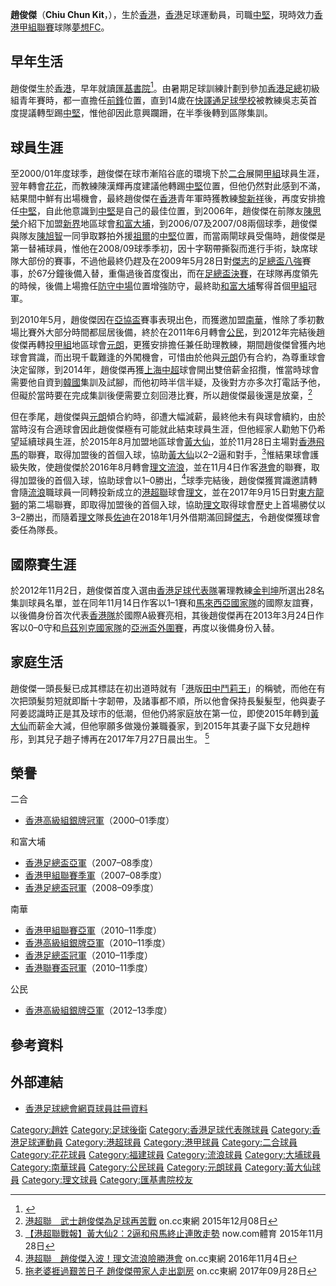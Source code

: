 {{Infobox football biography
| name        = 趙俊傑 <br> Chiu Chun Kit
| image       = Chiu Chun Kit.JPG
| fullname    = 趙俊傑
| nickname    = 港版[[田中鬥莉王|田中鬥莉王]]，國際球迷會，豉油撈飯皇
| height      = {{height|m=1.85}}
| position    = [[中堅|中堅]]
| birth_date  = {{birth date and age|1983|10|4}}
| birth_place = {{HKG-1959}}
| currentclub = 
| clubnumber  = 
| youthyears1 = 1997
| youthclubs1 = [[花花足球會|快譯通]]
| years1 = 2000–2001
| clubs1 = [[二合足球隊|二合]]
| caps1  = 
| goals1 = 
| years2 = 2001–2002
| clubs2 = [[花花足球會|花花]]
| caps2  = 
| goals2 = 
| years3 = 2002–2005
| clubs3 = [[福建體育會|福建]]
| caps3  = 
| goals3 = 
| years4 = 2005–2006
| clubs4 = [[香港流浪足球會|流浪]]
| caps4  = 4
| goals4 = 0
| years5 = 2006–2010
| clubs5 = [[大埔足球會|和富大埔]]
| caps5  = 48
| goals5 = 0
| years6 = 2010–2011
| clubs6 = [[南華足球隊|南華]]
| caps6  = 5
| goals6 = 0
| years7 = 2011–2013
| clubs7 = [[公民足球隊|公民]]
| caps7  = 30
| goals7 = 0
| years8 = 2013–2015
| clubs8 = [[元朗足球會|元朗]]
| caps8  = 32
| goals8 = 1
| years9 = 2015–2016
| clubs9 = [[黃大仙區康樂體育會|黃大仙]]
| caps9  = 23
| goals9 = 2
| years10 = 2016–2017
| clubs10 = [[香港流浪足球會|理文流浪]]
| caps10  = 22
| goals10 = 2
| years11 = 2017–2018
| clubs11 = [[理文足球會|理文]]
| caps11  = 18
| goals11 = 1
| years12 = 2019
| clubs12 = [[香港流浪足球會|標準流浪]]
| caps12  = 8
| goals12 = 1
| nationalyears1 = 2012–2013
| nationalteam1  = [[香港足球代表隊|香港]]
| nationalcaps1  = 2
| nationalgoals1 = 0
| pcupdate = 2019年4月24日
| ntupdate = 2013年3月24日
}}

'''趙俊傑'''（'''Chiu Chun Kit'''，{{bd|1983年|10月4日|||catIdx=C}}），生於[[香港|香港]]，[[香港|香港]]足球運動員，司職[[中堅|中堅]]，現時效力[[香港甲組聯賽|香港甲組聯賽]]球隊[[夢想FC|夢想FC]]。

==早年生活==
趙俊傑生於[[香港|香港]]，早年就讀[[匯基書院|匯基書院]]<ref>{{cite web |url=https://www.ucc.edu.hk/page_uchannel.php?video_id=581&page_no=2 |title=趙俊傑校友分享 |last= |first= |date=2018 |website= |publisher=匯基書院校園電視台 |access-date=2020-08-28|quote=}}</ref>。由暑期足球訓練計劃到參加[[香港足球總會|香港足總]]初級組青年賽時，都一直擔任[[前鋒_(足球)|前鋒]]位置，直到14歲在[[花花足球會|快譯通足球學校]]被教練吳志英首度提議轉型踢[[中堅|中堅]]，惟他卻因此意興躝跚，在半季後轉到區隊集訓。

==球員生涯==
至2000/01年度球季，趙俊傑在球市漸陷谷底的環境下於[[二合足球隊|二合]]展開[[香港甲組足球聯賽|甲組]]球員生涯，翌年轉會[[花花足球會|花花]]，而教練陳漢輝再度建議他轉踢[[中堅|中堅]]位置，但他仍然對此感到不滿，結果間中鮮有出場機會，最終趙俊傑在[[香港|香港]]青年軍時獲教練[[黎新祥|黎新祥]]後，再度安排擔任[[中堅|中堅]]，自此他意識到[[中堅|中堅]]是自己的最佳位置，到2006年，趙俊傑在前隊友[[陳思榮|陳思榮]]介紹下加盟[[新界|新界]]地區球會[[大埔足球會|和富大埔]]，到2006/07及2007/08兩個球季，趙俊傑與隊友[[陳旭智|陳旭智]]一同爭取夥拍外援[[祖爾|祖爾]]的[[中堅|中堅]]位置，而當兩閘球員受傷時，趙俊傑是第一替補球員，惟他在2008/09球季季初，因十字靭帶撕裂而進行手術，缺席球隊大部份的賽事，不過他最終仍趕及在2009年5月28日對[[傑志體育會|傑志]]的[[2008–09年香港足總盃|足總盃八強]]賽事，於67分鐘後備入替，重傷過後首度復出，而在[[2008–09年香港足總盃|足總盃決賽]]，在球隊再度領先的時候，後備上場擔任[[防守中場|防守中場]]位置增強防守，最終助[[大埔足球會|和富大埔]]奪得首個[[香港甲組足球聯賽|甲組]]冠軍。

到2010年5月，趙俊傑因在[[2010年亞洲足協盃|亞協盃]]賽事表現出色，而獲邀加盟[[南華足球隊|南華]]，惟除了季初數場比賽外大部分時間都屈居後備，終於在2011年6月轉會[[公民足球隊|公民]]，到2012年完結後趙俊傑再轉投[[香港甲組足球聯賽|甲組]]地區球會[[元朗足球會|元朗]]，更獲安排擔任兼任助理教練，期間趙俊傑曾獲內地球會賞識，而出現千載難逢的外闖機會，可惜由於他與[[元朗足球會|元朗]]仍有合約，為尊重球會決定留隊，到2014年，趙俊傑再獲[[上海|上海]][[中超|中超]]球會開出雙倍薪金招攬，惟當時球會需要他自資到[[韓國|韓國]]集訓及試腳，而他初時半信半疑，及後對方亦多次打電話予他，但礙於當時要在完成集訓後便需要立刻回港比賽，所以趙俊傑最後還是放棄，<ref>[http://hk.on.cc/hk/bkn/cnt/sport/20151208/bkn-20151208001105107-1208_00882_001.html 港超聯　武士趙俊傑為足球再苦戰] {{Wayback|url=http://hk.on.cc/hk/bkn/cnt/sport/20151208/bkn-20151208001105107-1208_00882_001.html |date=20161105032111 }} on.cc東網 2015年12月08日</ref>

但在季尾，趙俊傑與[[元朗足球會|元朗]]傾合約時，卻遭大幅減薪，最終他未有與球會續約，由於當時沒有合適球會因此趙俊傑極有可能就此結束球員生涯，但他經家人勸勉下仍希望延續球員生涯，於2015年8月加盟地區球會[[黃大仙區康樂體育會|黃大仙]]，並於11月28日主場對[[香港飛馬足球會|香港飛馬]]的聯賽，取得加盟後的首個入球，協助[[黃大仙區康樂體育會|黃大仙]]以2–2逼和對手，<ref>[http://news.now.com/home/sports/player?newsId=sp13779214522 【港超聯戰報】黃大仙2：2逼和飛馬終止連敗走勢] {{Wayback|url=http://news.now.com/home/sports/player?newsId=sp13779214522 |date=20160924084752 }} now.com體育 2015年11月28日</ref>惟結果球會護級失敗，使趙俊傑於2016年8月轉會[[香港流浪足球會|理文流浪]]，並在11月4日作客[[香港足球會|港會]]的聯賽，取得加盟後的首個入球，協助球會以1–0勝出，<ref>[http://hk.on.cc/hk/bkn/cnt/sport/20161104/bkn-20161104215235585-1104_00882_001.html 港超聯　趙俊傑入波！理文流浪險勝港會] {{Wayback|url=http://hk.on.cc/hk/bkn/cnt/sport/20161104/bkn-20161104215235585-1104_00882_001.html |date=20161104204806 }} on.cc東網 2016年11月4日</ref>球季完結後，趙俊傑獲賞識邀請轉會隨[[香港流浪足球會|流浪]]職球員一同轉投新成立的[[港超聯|港超聯]]球會[[理文足球會|理文]]，並在2017年9月15日對[[東方龍獅|東方龍獅]]的第二場聯賽，即取得加盟後的首個入球，協助[[理文足球會|理文]]取得球會歷史上首場勝仗以3–2勝出，而隨着[[理文足球會|理文]]隊長[[佐迪·達利斯|佐迪]]在2018年1月外借期滿回歸[[傑志體育會|傑志]]，令趙俊傑獲球會委任為隊長。

==國際賽生涯==
於2012年11月2日，趙俊傑首度入選由[[香港足球代表隊|香港足球代表隊]]署理教練[[金判坤|金判坤]]所選出28名集訓球員名單，並在同年11月14日作客以1–1賽和[[馬來西亞國家足球隊|馬來西亞國家隊]]的國際友誼賽，以後備身份首次代表[[香港足球代表隊|香港隊]]於國際A級賽亮相，其後趙俊傑再在2013年3月24日作客以0–0守和[[烏茲別克國家足球隊|烏茲別克國家隊]]的[[2015年亞足聯亞洲盃外圍賽|亞洲盃外圍賽]]，再度以後備身份入替。

==家庭生活==
趙俊傑一頭長髮已成其標誌在初出道時就有「[[香港|港]]版[[田中鬥莉王|田中鬥莉王]]」的稱號，而他在有次把頭髮剪短就即斷十字韌帶，及諸事都不順，所以他會保持長髮髮型，他與妻子阿姜認識時正是其及球市的低潮，但他仍將家庭放在第一位，即使2015年轉到[[黃大仙區康樂體育會|黃大仙]]而薪金大減，但他寧願多做幾份兼職養家，到2015年其妻子誕下女兒趙梓彤，到其兒子趙子博再在2017年7月27日晨出生。
<ref>[http://hk.on.cc/hk/bkn/cnt/sport/20170928/bkn-20170928002728266-0928_00882_001.html 拖老婆捱過艱苦日子 趙俊傑帶家人走出劏房] {{Wayback|url=http://hk.on.cc/hk/bkn/cnt/sport/20170928/bkn-20170928002728266-0928_00882_001.html |date=20170929140138 }} on.cc東網 2017年09月28日</ref> 

==榮譽==
;二合
* [[香港高級組銀牌|香港高級組銀牌冠軍]]（2000–01季度）
;和富大埔
* [[香港足總盃|香港足總盃亞軍]]（2007–08季度）
* [[香港甲組足球聯賽|香港甲組聯賽季軍]]（2007–08季度）
* [[2008–09年香港足總盃|香港足總盃冠軍]]（2008–09季度）
;南華
* [[2010–11年香港甲組足球聯賽|香港甲組聯賽亞軍]]（2010–11季度）
* [[2010–11年香港高級組銀牌|香港高級組銀牌亞軍]]（2010–11季度）
* [[2010–11年香港足總盃|香港足總盃冠軍]]（2010–11季度）
* [[2010–11年香港聯賽盃|香港聯賽盃冠軍]]（2010–11季度）
;公民
* [[2012–13年香港高級組銀牌|香港高級組銀牌亞軍]]（2012–13季度）

==參考資料==
{{reflist}}

==外部連結==
* [http://www.hkfa.com/ch/club/54/detail?player=53 香港足球總會網頁球員註冊資料] {{Wayback|url=http://www.hkfa.com/ch/club/54/detail?player=53 |date=20151219232933 }}

{{DEFAULTSORT:Chiu Chun Kit}} 
[[Category:趙姓|Category:趙姓]]
[[Category:足球後衛|Category:足球後衛]]
[[Category:香港足球代表隊球員|Category:香港足球代表隊球員]]
[[Category:香港足球運動員|Category:香港足球運動員]]
[[Category:港超球員|Category:港超球員]]
[[Category:港甲球員|Category:港甲球員]]
[[Category:二合球員|Category:二合球員]]
[[Category:花花球員|Category:花花球員]]
[[Category:福建球員|Category:福建球員]]
[[Category:流浪球員|Category:流浪球員]]
[[Category:大埔球員|Category:大埔球員]]
[[Category:南華球員|Category:南華球員]]
[[Category:公民球員|Category:公民球員]]
[[Category:元朗球員|Category:元朗球員]]
[[Category:黃大仙球員|Category:黃大仙球員]]
[[Category:理文球員|Category:理文球員]]
[[Category:匯基書院校友|Category:匯基書院校友]]